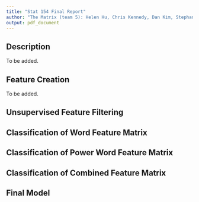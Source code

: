 ```yaml
---
title: "Stat 154 Final Report"
author: "The Matrix (team 5): Helen Hu, Chris Kennedy, Dan Kim, Stephanie Kim"
output: pdf_document
---
```


## Description

To be added.

## Feature Creation

To be added.

## Unsupervised Feature Filtering

## Classification of Word Feature Matrix

## Classification of Power Word Feature Matrix

## Classification of Combined Feature Matrix

## Final Model


